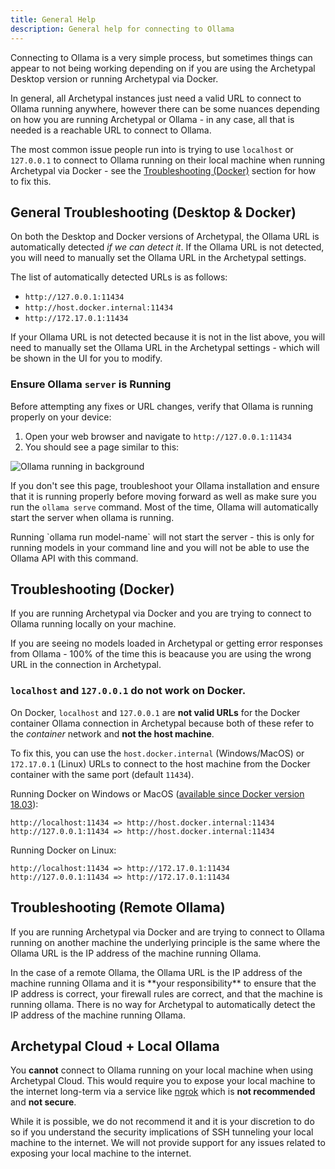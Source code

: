 ```yaml
---
title: General Help
description: General help for connecting to Ollama
---
```



Connecting to Ollama is a very simple process, but sometimes things can appear to not being working depending on if you are using the
Archetypal Desktop version or running Archetypal via Docker.

In general, all Archetypal instances just need a valid URL to connect to Ollama running anywhere, however there can be some nuances depending on how you are running Archetypal or Ollama - in any case, all that is needed is a reachable URL to connect to Ollama.

The most common issue people run into is trying to use `localhost` or `127.0.0.1` to connect to Ollama running on their local machine when running Archetypal via Docker - see the [Troubleshooting (Docker)](#troubleshooting-docker) section for how to fix this.

## General Troubleshooting (Desktop & Docker)

On both the Desktop and Docker versions of Archetypal, the Ollama URL is automatically detected _if we can detect it_.
If the Ollama URL is not detected, you will need to manually set the Ollama URL in the Archetypal settings.

The list of automatically detected URLs is as follows:
- `http://127.0.0.1:11434`
- `http://host.docker.internal:11434`
- `http://172.17.0.1:11434`

If your Ollama URL is not detected because it is not in the list above, you will need to manually set the Ollama URL in the Archetypal settings - which will be shown in the UI for you to modify.

### Ensure Ollama `server` is Running

Before attempting any fixes or URL changes, verify that Ollama is running properly on your device:

1. Open your web browser and navigate to `http://127.0.0.1:11434`
2. You should see a page similar to this:

<Image
  src="/images/faq/ollama-models-not-loading/ollama-running.png"
  height={1080}
  width={1920}
  quality={100}
  alt="Ollama running in background"
/>

If you don't see this page, troubleshoot your Ollama installation and ensure that it is running properly before moving forward as well as make sure you run the `ollama serve` command.
Most of the time, Ollama will automatically start the server when ollama is running.

<Callout type="info" emoji="ℹ️">
  Running `ollama run model-name` will not start the server - this is only for running models in your command line and you will not be able to use the Ollama API with this command.
</Callout>


## Troubleshooting (Docker)

If you are running Archetypal via Docker and you are trying to connect to Ollama running locally on your machine.

If you are seeing no models loaded in Archetypal or getting error responses from Ollama - 100% of the time this is beacause you are using the wrong URL in the connection in Archetypal.

### `localhost` and `127.0.0.1` do not work on Docker.

On Docker, `localhost` and `127.0.0.1` are **not valid URLs** for the Docker container Ollama connection in Archetypal because both of these refer to the _container_ network and **not the host machine**.

To fix this, you can use the `host.docker.internal` (Windows/MacOS) or `172.17.0.1` (Linux) URLs to connect to the host machine from the Docker container with the same port (default `11434`).

Running Docker on Windows or MacOS ([available since Docker version 18.03](https://docs.docker.com/desktop/features/networking/#i-want-to-connect-from-a-container-to-a-service-on-the-host)):
```
http://localhost:11434 => http://host.docker.internal:11434
http://127.0.0.1:11434 => http://host.docker.internal:11434
```

Running Docker on Linux:
```
http://localhost:11434 => http://172.17.0.1:11434
http://127.0.0.1:11434 => http://172.17.0.1:11434
```


## Troubleshooting (Remote Ollama)

If you are running Archetypal via Docker and are trying to connect to Ollama running on another machine the underlying principle is the same where the Ollama URL is the IP address of the machine running Ollama.

<Callout type="info" emoji="ℹ️">
  In the case of a remote Ollama, the Ollama URL is the IP address of the machine running Ollama and it is **your responsibility** to ensure that the IP address is correct, your firewall rules are correct, and that the machine is running ollama.
  There is no way for Archetypal to automatically detect the IP address of the machine running Ollama.
</Callout>


## Archetypal Cloud + Local Ollama

You **cannot** connect to Ollama running on your local machine when using Archetypal Cloud. This would require you to expose your local machine to the internet long-term via a service like [ngrok](https://ngrok.com/) which is **not recommended** and **not secure**.

While it is possible, we do not recommend it and it is your discretion to do so if you understand the security implications of SSH tunneling your local machine to the internet. We will not provide support for any issues related to exposing your local machine to the internet.